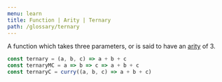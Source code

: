 ```yaml
---
menu: learn
title: Function | Arity | Ternary
path: /glossary/ternary
---
```


<Def of="Ternary" parent="Arity" />

A function which takes three parameters, or is said to have an [arity](/glossary/arity) of 3.

```js
const ternary = (a, b, c) => a + b + c
const ternaryMC = a => b => c => a + b + c 
const ternaryC = curry((a, b, c) => a + b + c)
```
